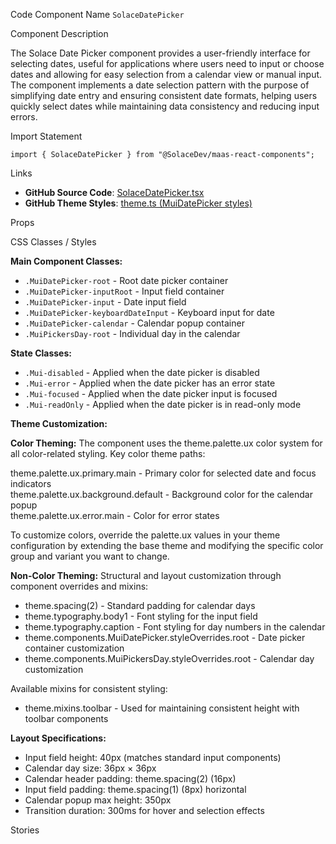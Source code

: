 
<Meta of={SolaceDatePickerStories} />

<Title>Date Picker</Title>

<Description of={SolaceDatePickerStories} />

<Subtitle>Code Component Name</Subtitle>
`SolaceDatePicker`

<Subtitle>Component Description</Subtitle>

The Solace Date Picker component provides a user-friendly interface for selecting dates, useful for applications where users need to input or choose dates and allowing for easy selection from a calendar view or manual input. The component implements a date selection pattern with the purpose of simplifying date entry and ensuring consistent date formats, helping users quickly select dates while maintaining data consistency and reducing input errors.

<Subtitle>Import Statement</Subtitle>

```tsx
import { SolaceDatePicker } from "@SolaceDev/maas-react-components";
```

<Subtitle>Links</Subtitle>

- **GitHub Source Code**: [SolaceDatePicker.tsx](https://github.com/SolaceDev/maas-react-components/blob/main/src/components/SolaceDatePicker.tsx)
- **GitHub Theme Styles**: <a href="https://github.com/SolaceDev/maas-react-components/blob/main/src/resources/theme.ts#:~:text=MuiDatePicker" target="_blank">theme.ts (MuiDatePicker styles)</a>

<Subtitle>Props</Subtitle>

<ArgTypes of={SolaceDatePickerStories} />

<Subtitle>CSS Classes / Styles</Subtitle>

**Main Component Classes:**

- `.MuiDatePicker-root` - Root date picker container
- `.MuiDatePicker-inputRoot` - Input field container
- `.MuiDatePicker-input` - Date input field
- `.MuiDatePicker-keyboardDateInput` - Keyboard input for date
- `.MuiDatePicker-calendar` - Calendar popup container
- `.MuiPickersDay-root` - Individual day in the calendar

**State Classes:**

- `.Mui-disabled` - Applied when the date picker is disabled
- `.Mui-error` - Applied when the date picker has an error state
- `.Mui-focused` - Applied when the date picker input is focused
- `.Mui-readOnly` - Applied when the date picker is in read-only mode

**Theme Customization:**

**Color Theming:**
The component uses the theme.palette.ux color system for all color-related styling. Key color theme paths:

<div style={{ display: "flex", alignItems: "center", margin: "8px 0" }}>
	<div
		style={{
			width: "16px",
			height: "16px",
			backgroundColor: "#1976d2",
			border: "1px solid rgba(0,0,0,0.2)",
			borderRadius: "3px",
			marginRight: "8px"
		}}
	></div>
	<span>theme.palette.ux.primary.main - Primary color for selected date and focus indicators</span>
</div>
<div style={{ display: "flex", alignItems: "center", margin: "8px 0" }}>
	<div
		style={{
			width: "16px",
			height: "16px",
			backgroundColor: "#f5f5f5",
			border: "1px solid rgba(0,0,0,0.2)",
			borderRadius: "3px",
			marginRight: "8px"
		}}
	></div>
	<span>theme.palette.ux.background.default - Background color for the calendar popup</span>
</div>
<div style={{ display: "flex", alignItems: "center", margin: "8px 0" }}>
	<div
		style={{
			width: "16px",
			height: "16px",
			backgroundColor: "#d32f2f",
			border: "1px solid rgba(0,0,0,0.2)",
			borderRadius: "3px",
			marginRight: "8px"
		}}
	></div>
	<span>theme.palette.ux.error.main - Color for error states</span>
</div>

To customize colors, override the palette.ux values in your theme configuration by extending the base theme and modifying the specific color group and variant you want to change.

**Non-Color Theming:**
Structural and layout customization through component overrides and mixins:

- theme.spacing(2) - Standard padding for calendar days
- theme.typography.body1 - Font styling for the input field
- theme.typography.caption - Font styling for day numbers in the calendar
- theme.components.MuiDatePicker.styleOverrides.root - Date picker container customization
- theme.components.MuiPickersDay.styleOverrides.root - Calendar day customization

Available mixins for consistent styling:

- theme.mixins.toolbar - Used for maintaining consistent height with toolbar components

**Layout Specifications:**

- Input field height: 40px (matches standard input components)
- Calendar day size: 36px × 36px
- Calendar header padding: theme.spacing(2) (16px)
- Input field padding: theme.spacing(1) (8px) horizontal
- Calendar popup max height: 350px
- Transition duration: 300ms for hover and selection effects

<Subtitle>Stories</Subtitle>

<CustomStories />
